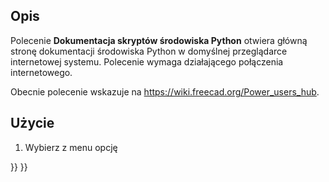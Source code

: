 <languages/>

{{Docnav/pl
|[[Std_FreeCADUserHub/pl|Dokumentacja użytkowników]]
|[[Std_PythonHelp/pl|Pomoc dla środowiska Python]]
|[[Std_Help_Menu/pl|Std: Menu Pomoc]]
|IconL=Std_FreeCADUserHub.svg
|IconR=Std_FreeCADWebsite.svg
|IconC=Freecad.svg
}}

{{GuiCommand/pl
|Name=Std FreeCADPowerUserHub
|Name/pl=Std: Dokumentacja skryptów środowiska Python
|MenuLocation=Pomoc → Dokumentacja skryptów środowiska Python
|Workbenches=wszystkie
|SeeAlso=[[Std_FreeCADWebsite/pl|Witryna FreeCAD]], [[Std_FreeCADUserHub/pl|Dokumentacja skryptów środowiska Python]], [[Std_FreeCADForum/pl|Forum FreeCAD]], [[Std_FreeCADFAQ/pl|Często zadawane pytania dotyczące FreeCAD]]
}}

<span id="Description"></span>
==Opis==

Polecenie '''Dokumentacja skryptów środowiska Python''' otwiera główną stronę dokumentacji środowiska Python w domyślnej przeglądarce internetowej systemu. Polecenie wymaga działającego połączenia internetowego.

Obecnie polecenie wskazuje na [https://wiki.freecad.org/Power_users_hub https://wiki.freecad.org/Power_users_hub].

<span id="Usage"></span>
==Użycie==

# Wybierz z menu opcję {{MenuCommand|Pomoc → [[Image:Std_FreeCADPowerUserHub.svg|16px]] Dokumentacja skryptów środowiska Python}}


{{Docnav/pl
|[[Std_FreeCADUserHub/pl|Dokumentacja użytkowników]]
|[[Std_PythonHelp/pl|Pomoc dla środowiska Python]]
|[[Std_Help_Menu/pl|Std: Menu Pomoc]]
|IconL=Std_FreeCADUserHub.svg
|IconR=Std_FreeCADWebsite.svg
|IconC=Freecad.svg
}}

{{Std_Base_navi{{#translation:}}}}
{{Userdocnavi{{#translation:}}}}